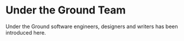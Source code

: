 <div style={{marginLeft: '12rem', marginRight: "6rem", paddingTop: "10rem"}}>

# Under the Ground Team
Under the Ground software engineers, designers and writers has been introduced here. 

</div>